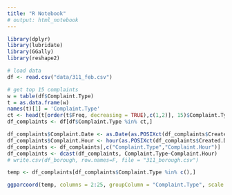 ```yaml
---
title: "R Notebook"
# output: html_notebook
---
```


```r
library(dplyr)
library(lubridate)
library(GGally)
library(reshape2)

# load data
df <- read.csv("data/311_feb.csv")

# get top 15 complaints
w = table(df$Complaint.Type)
t = as.data.frame(w)
names(t)[1] = 'Complaint.Type'
ct <- head(t[order(t$Freq, decreasing = TRUE),c(1,2)], 15)$Complaint.Type
df_complaints <- df[df$Complaint.Type %in% ct,]

df_complaints$Complaint.Date <- as.Date(as.POSIXct(df_complaints$Created.Date, format="%m/%d/%Y"))
df_complaints$Complaint.Hour <- hour(as.POSIXct(df_complaints$Created.Date, format="%m/%d/%Y %I:%M:%S %p"))
df_complaints <- df_complaints[,c("Complaint.Type","Complaint.Hour")]
df_complaints <- dcast(df_complaints, Complaint.Type~Complaint.Hour)
# write.csv(df_borough, row.names=F, file = "311_borough.csv")
```
```r
temp <- df_complaints[df_complaints$Complaint.Type %in% c(),]
```



```r
ggparcoord(temp, columns = 2:25, groupColumn = "Complaint.Type", scale = "globalminmax")
```


